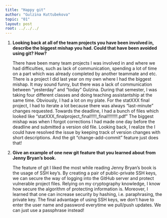 ```yaml
---
title: "Happy git"
author: "Gulzina Kuttubekova"
topic: "01"
layout: post
root: ../../../
---
```



1. **Looking back at all of the team projects you have been involved in, describe the biggest mishap you had. Could that have been avoided using git? How?**

   There have been many team projects I was involved in and where we had difficulties, such as lack of communication, spending a lot of time on a part which was already completed by another teammate and etc. There is a project I did last year on my own where I had the biggest mishap. It may sound funny, but there was a lack of communication between “yesterday” and “today” Gulzina. During that semester, I was taking four different classes and doing teaching assistantship at the same time. Obviously, I had a lot on my plate. 
For the statXXX final project, I had to iterate a lot because there was always “last-minute” changes requested. Towards the deadline, I had a bunch of files which looked like “statXXX_finalproject_final!!!!!_final!!!!!!!!.pdf” 
The biggest mishap was when I forgot corrections I had made one day before the deadline and submitted a version old file.
Looking back, I realize the I could have resolved the issue by keeping track of version changes with short descriptions.
And the git “change-add-commit” feature just does that!



2. **Give an example of one new git feature that you learned about from Jenny Bryan's book.**

   The feature of git I liked the most while reading Jenny Bryan’s book is the usage of  SSH key’s. By creating a pair of public-private SSH keys, we can secure the way of logging into the GitHub server and protect vulnerable project files. Relying on my cryptography knowledge, I know how secure the algorithm of protecting information is. Moreover, I learned that one can increase security by hashing, i.e. paraphrasing, the private key. The final advantage of using SSH keys, we don’t have to enter the user name and password everytime we pull/push updates. We can just use a passphrase instead!







